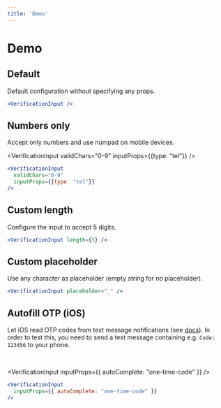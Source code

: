 ```yaml
---
title: 'Demo'
---
```



# Demo

## Default

Default configuration without specifying any props.
<br />

<VerificationInput />

```jsx
<VerificationInput />
```

## Numbers only

Accept only numbers and use numpad on mobile devices.
<br />

<VerificationInput validChars="0-9" inputProps={{type: "tel"}} />

```jsx
<VerificationInput
  validChars="0-9"
  inputProps={{type: "tel"}}
/>
```

## Custom length

Configure the input to accept 5 digits.
<br />

<VerificationInput length={5} />

```jsx
<VerificationInput length={5} />
```

## Custom placeholder

Use any character as placeholder (empty string for no placeholder).
<br />

<VerificationInput placeholder="_" />

```jsx
<VerificationInput placeholder="_" />
```

## Autofill OTP (iOS)

Let iOS read OTP codes from text message notifications (see <a
  href="https://developer.apple.com/documentation/security/password_autofill/enabling_password_autofill_on_an_html_input_element"
  target="_blank">docs</a>).
<Callout>
  In order to test this, you need to send a text message containing e.g.
  `Code: 123456` to your phone.
</Callout>

<br />

<VerificationInput inputProps={{ autoComplete: "one-time-code" }} />

```jsx
<VerificationInput
  inputProps={{ autoComplete: "one-time-code" }}
/>
```
